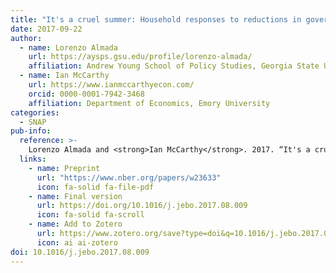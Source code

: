 ```yaml
---
title: "It's a cruel summer: Household responses to reductions in government nutrition assistance"
date: 2017-09-22
author:
  - name: Lorenzo Almada
    url: https://aysps.gsu.edu/profile/lorenzo-almada/
    affiliation: Andrew Young School of Policy Studies, Georgia State University
  - name: Ian McCarthy
    url: https://www.ianmccarthyecon.com/
    orcid: 0000-0001-7942-3468
    affiliation: Department of Economics, Emory University
categories: 
  - SNAP
pub-info:
  reference: >-
    Lorenzo Almada and <strong>Ian McCarthy</strong>. 2017. “It's a cruel summer: Household responses to reductions in government nutrition assistance,” <em>Journal of Economic Behavior and Organization</em> 143:45-57. doi: <a href="https://doi.org/10.1016/j.jebo.2017.08.009"><code>10.1016/j.jebo.2017.08.009</code></a>
  links:
    - name: Preprint
      url: "https://www.nber.org/papers/w23633"
      icon: fa-solid fa-file-pdf
    - name: Final version
      url: https://doi.org/10.1016/j.jebo.2017.08.009
      icon: fa-solid fa-scroll
    - name: Add to Zotero
      url: https://www.zotero.org/save?type=doi&q=10.1016/j.jebo.2017.08.009
      icon: ai ai-zotero
doi: 10.1016/j.jebo.2017.08.009
---
```


